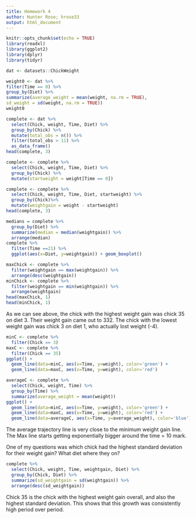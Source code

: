 ```yaml
---
title: Homework 4
author: Hunter Rose; hrose33
output: html_document
---
```

```r
knitr::opts_chunk$set(echo = TRUE)
library(readxl)
library(ggplot2)
library(dplyr)
library(tidyr)
```

```r
dat <- datasets::ChickWeight
```

```r
weight0 <- dat %>%
filter(Time == 0) %>%
group_by(Diet) %>%
summarize(average_weight = mean(weight, na.rm = TRUE),
sd_weight = sd(weight, na.rm = TRUE))
weight0
```

```r
complete <- dat %>%
  select(Chick, weight, Time, Diet) %>%
  group_by(Chick) %>%
  mutate(total_obs = n()) %>%
  filter(total_obs > 11) %>%
  as_data_frame()
head(complete, 3)
```

```r
complete <- complete %>%
  select(Chick, weight, Time, Diet) %>%
  group_by(Chick) %>%
  mutate(startweight = weight[Time == 0])
```
```r
complete <- complete %>%
  select(Chick, weight, Time, Diet, startweight) %>%
  group_by(Chick)%>%
  mutate(weightgain = weight - startweight)
head(complete, 3)
```

```r
medians = complete %>%
  group_by(Diet) %>%
  summarize(median = median(weightgain)) %>%
  arrange(median)
complete %>%
  filter(Time ==21) %>%
  ggplot(aes(x=Diet, y=weightgain)) + geom_boxplot()
```

```r
maxChick <- complete %>%
  filter(weightgain == max(weightgain)) %>%
  arrange(desc(weightgain))
minChick <- complete %>%
  filter(weightgain == min(weightgain)) %>%
  arrange(weightgain)
head(maxChick, 1)
head(minChick, 1)
```
As we can see above, the chick with the highest weight gain was chick 35 on diet 3. Their weight gain came out to 332. The chick with the lowest weight gain was chick 3 on diet 1, who actually lost weight (-4). 

```r
minC <- complete %>%
  filter(Chick == 3)
maxC <- complete %>%
  filter(Chick == 35)
ggplot() +
  geom_line(data=minC, aes(x=Time, y=weight), color='green') +
  geom_line(data=maxC, aes(x=Time, y=weight), color='red') 
```

```r
averageC <- complete %>%
  select(Chick, weight, Time) %>%
  group_by(Time) %>%
  summarize(average_weight = mean(weight))
ggplot() +
  geom_line(data=minC, aes(x=Time, y=weight), color='green') +
  geom_line(data=maxC, aes(x=Time, y=weight), color='red') +
  geom_line(data=averageC, aes(x=Time, y=average_weight), color='blue')
```

The average trajectory line is very close to the minimum weight gain line. The Max line starts getting exponentially bigger around the time = 10 mark. 


One of my questions was which chick had the highest standard deviation for their weight gain? What diet where they on?
```r
complete %>%
  select(Chick, weight, Time, weightgain, Diet) %>%
  group_by(Chick, Diet) %>%
  summarize(sd_weightgain = sd(weightgain)) %>%
  arrange(desc(sd_weightgain))
```

Chick 35 is the chick with the highest weight gain overall, and also the highest standard deviation. This shows that this growth was consistently high period over period.